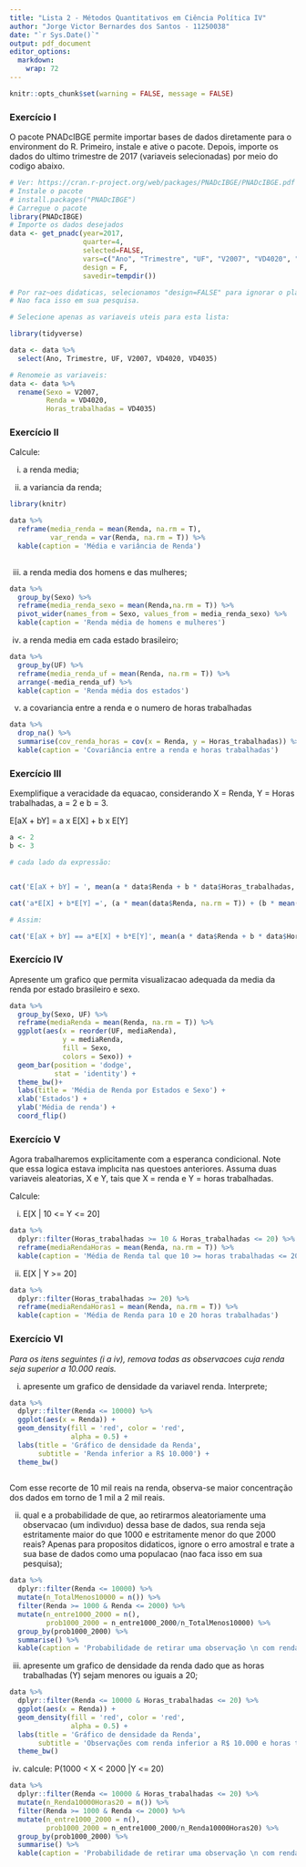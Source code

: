 ```yaml
---
title: "Lista 2 - Métodos Quantitativos em Ciência Política IV"
author: "Jorge Victor Bernardes dos Santos - 11250038"
date: "`r Sys.Date()`"
output: pdf_document
editor_options: 
  markdown: 
    wrap: 72
---
```


```r
knitr::opts_chunk$set(warning = FALSE, message = FALSE) 
```

### **Exercício I**

O pacote PNADcIBGE permite importar bases de dados diretamente para o
environment do R. Primeiro, instale e ative o pacote. Depois, importe os
dados do ultimo trimestre de 2017 (variaveis selecionadas) por meio do
codigo abaixo.

```r
# Ver: https://cran.r-project.org/web/packages/PNADcIBGE/PNADcIBGE.pdf
# Instale o pacote
# install.packages("PNADcIBGE")
# Carregue o pacote
library(PNADcIBGE)
# Importe os dados desejados
data <- get_pnadc(year=2017,
                  quarter=4,
                  selected=FALSE,
                  vars=c("Ano", "Trimestre", "UF", "V2007", "VD4020", "VD4035"),
                  design = F,
                  savedir=tempdir())

# Por raz~oes didaticas, selecionamos "design=FALSE" para ignorar o plano amostral.
# Nao faca isso em sua pesquisa.

# Selecione apenas as variaveis uteis para esta lista:

library(tidyverse)

data <- data %>%
  select(Ano, Trimestre, UF, V2007, VD4020, VD4035)

# Renomeie as variaveis:
data <- data %>%
  rename(Sexo = V2007,
         Renda = VD4020,
         Horas_trabalhadas = VD4035)

```

### **Exercício II**

Calcule:

i) a renda media;

ii) a variancia da renda;

```r

library(knitr)

data %>% 
  reframe(media_renda = mean(Renda, na.rm = T),
          var_renda = var(Renda, na.rm = T)) %>% 
  kable(caption = 'Média e variância de Renda')
  

```

iii) a renda media dos homens e das mulheres;

```r
data %>% 
  group_by(Sexo) %>% 
  reframe(media_renda_sexo = mean(Renda,na.rm = T)) %>% 
  pivot_wider(names_from = Sexo, values_from = media_renda_sexo) %>%
  kable(caption = 'Renda média de homens e mulheres')

```

iv) a renda media em cada estado brasileiro;

```r
data %>% 
  group_by(UF) %>% 
  reframe(media_renda_uf = mean(Renda, na.rm = T)) %>% 
  arrange(-media_renda_uf) %>% 
  kable(caption = 'Renda média dos estados')
```

v)  a covariancia entre a renda e o numero de horas trabalhadas

```r
data %>%
  drop_na() %>% 
  summarise(cov_renda_horas = cov(x = Renda, y = Horas_trabalhadas)) %>%
  kable(caption = 'Covariância entre a renda e horas trabalhadas')

```

### **Exercício III**

Exemplifique a veracidade da equacao, considerando X = Renda, Y = Horas
trabalhadas, a = 2 e b = 3.

E[aX + bY] = a x E[X] + b x E[Y]

```r
a <- 2
b <- 3

# cada lado da expressão:


cat('E[aX + bY] = ', mean(a * data$Renda + b * data$Horas_trabalhadas, na.rm = T), '\n') # E[aX + bY]

cat('a*E[X] + b*E[Y] =', (a * mean(data$Renda, na.rm = T)) + (b * mean(data$Horas_trabalhadas, na.rm = T)),'\n') # aE[X] + bE[Y]

# Assim:

cat('E[aX + bY] == a*E[X] + b*E[Y]', mean(a * data$Renda + b * data$Horas_trabalhadas, na.rm = T) == (a * mean(data$Renda, na.rm = T)) + (b *mean(data$Horas_trabalhadas, na.rm = T)))


```

### **Exercício IV**

Apresente um grafico que permita visualizacao adequada da media da renda
por estado brasileiro e sexo.

```r

data %>% 
  group_by(Sexo, UF) %>% 
  reframe(mediaRenda = mean(Renda, na.rm = T)) %>%
  ggplot(aes(x = reorder(UF, mediaRenda), 
             y = mediaRenda,
             fill = Sexo,
             colors = Sexo)) + 
  geom_bar(position = 'dodge', 
           stat = 'identity') +
  theme_bw()+
  labs(title = 'Média de Renda por Estados e Sexo') +
  xlab('Estados') + 
  ylab('Média de renda') +
  coord_flip()

```

### **Exercício V**

Agora trabalharemos explicitamente com a esperanca condicional. Note que
essa logica estava implıcita nas questoes anteriores. Assuma duas
variaveis aleatorias, X e Y, tais que X = renda e Y = horas trabalhadas.

Calcule:

i) E[X | 10 <= Y <= 20]

```r
data %>% 
  dplyr::filter(Horas_trabalhadas >= 10 & Horas_trabalhadas <= 20) %>% 
  reframe(mediaRendaHoras = mean(Renda, na.rm = T)) %>% 
  kable(caption = 'Média de Renda tal que 10 >= horas trabalhadas <= 20')
```

ii) E[X | Y >= 20]

```r
data %>% 
  dplyr::filter(Horas_trabalhadas >= 20) %>%
  reframe(mediaRendaHoras1 = mean(Renda, na.rm = T)) %>% 
  kable(caption = 'Média de Renda para 10 e 20 horas trabalhadas')

```

### **Exercício VI**

*Para os itens seguintes (i a iv), remova todas as observacoes cuja renda seja superior a 10.000 reais.*

i)  apresente um grafico de densidade da variavel renda. Interprete;

```r
data %>% 
  dplyr::filter(Renda <= 10000) %>% 
  ggplot(aes(x = Renda)) +
  geom_density(fill = 'red', color = 'red',
               alpha = 0.5) + 
  labs(title = 'Gráfico de densidade da Renda',
       subtitle = 'Renda inferior a R$ 10.000') +
  theme_bw()
  
```

Com esse recorte de 10 mil reais na renda, observa-se maior concentração
dos dados em torno de 1 mil a 2 mil reais.

ii) qual e a probabilidade de que, ao retirarmos aleatoriamente uma
    observacao (um indivıduo) dessa base de dados, sua renda seja
    estritamente maior do que 1000 e estritamente menor do que 2000
    reais? Apenas para propositos didaticos, ignore o erro amostral e
    trate a sua base de dados como uma populacao (nao faca isso em sua
    pesquisa);

```r
data %>%
  dplyr::filter(Renda <= 10000) %>% 
  mutate(n_TotalMenos10000 = n()) %>%
  filter(Renda >= 1000 & Renda <= 2000) %>%
  mutate(n_entre1000_2000 = n(),
         prob1000_2000 = n_entre1000_2000/n_TotalMenos10000) %>% 
  group_by(prob1000_2000) %>% 
  summarise() %>% 
  kable(caption = 'Probabilidade de retirar uma observação \n com renda entre 1 e 2 mil reais com recorte inferior a 10 mil reais')

```

iii) apresente um grafico de densidade da renda dado que as horas
     trabalhadas (Y) sejam menores ou iguais a 20;

```r
data %>%
  dplyr::filter(Renda <= 10000 & Horas_trabalhadas <= 20) %>%
  ggplot(aes(x = Renda)) + 
  geom_density(fill = 'red', color = 'red',
               alpha = 0.5) + 
  labs(title = 'Gráfico de densidade da Renda',
       subtitle = 'Observações com renda inferior a R$ 10.000 e horas trabalhadas menores ou iguais a 20 horas') +
  theme_bw()
```

iv) calcule: P(1000 < X < 2000 |Y <= 20)

```r
data %>%
  dplyr::filter(Renda <= 10000 & Horas_trabalhadas <= 20) %>% 
  mutate(n_Renda10000Horas20 = n()) %>%
  filter(Renda >= 1000 & Renda <= 2000) %>%
  mutate(n_entre1000_2000 = n(),
         prob1000_2000 = n_entre1000_2000/n_Renda10000Horas20) %>% 
  group_by(prob1000_2000) %>% 
  summarise() %>% 
  kable(caption = 'Probabilidade de retirar uma observação \n com renda entre 1 e 2 mil reais tal que horas trabalhadas sejam inferiores ou iguais a 20 horas e Renda inferior a 10 mil reais')
  
```
